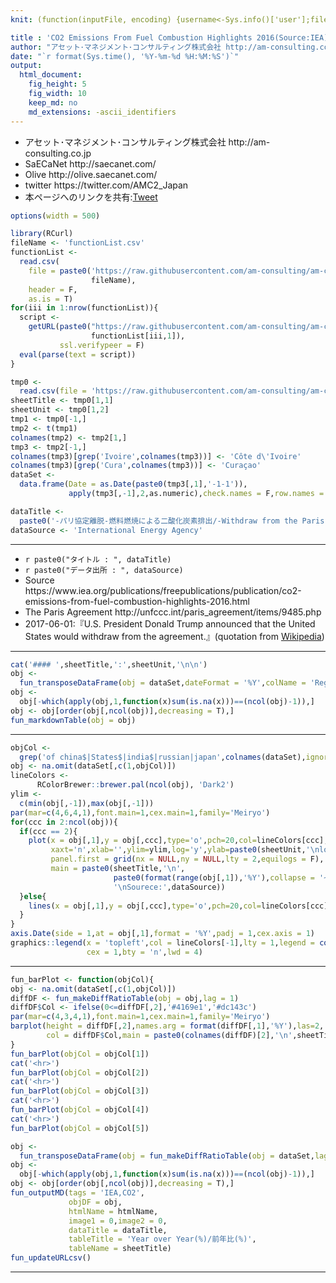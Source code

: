 ```yaml
---
knit: (function(inputFile, encoding) {username<-Sys.info()['user'];fileName<-'defaultPath.csv';pathToFile <-paste0('C:/Users/', username,'/Desktop/pathToCSV/');setwd(pathToFile);buf0<-read.csv(fileName,header = F,skip = 0,stringsAsFactor = F,check.names = F,fileEncoding = 'utf-8');timeStamp<-format(Sys.time(),'%Y%m%d%H%M%S');htmlName<-'CO2Emissions';rmarkdown::render(inputFile, encoding = encoding, output_file = paste0('C:/Users/',username,buf0[2,1],'charts/','am-consulting.co.jp-',htmlName,'.html')) })

title : 'CO2 Emissions From Fuel Combustion Highlights 2016(Source:IEA)'
author: "アセット･マネジメント･コンサルティング株式会社 http://am-consulting.co.jp"
date: "`r format(Sys.time(), '%Y-%m-%d %H:%M:%S')`"
output: 
  html_document:
    fig_height: 5
    fig_width: 10
    keep_md: no
    md_extensions: -ascii_identifiers 
---
```

<link href="http://knowledgevault.saecanet.com/components/rmarkdown-html.css" rel="stylesheet">
<script src="http://knowledgevault.saecanet.com/components/JavascriptCode.js"></script>
<style>.main-container {max-width : 1000px;}</style>

- アセット･マネジメント･コンサルティング株式会社 http://am-consulting.co.jp
- SaECaNet http://saecanet.com/
- Olive http://olive.saecanet.com/
- twitter https://twitter.com/AMC2_Japan
- 本ページへのリンクを共有:<a href="https://twitter.com/share" class="twitter-share-button" data-via="AMC2_Japan" data-size="large">Tweet</a> <script>!function(d,s,id){var js,fjs=d.getElementsByTagName(s)[0],p=/^http:/.test(d.location)?'http':'https';if(!d.getElementById(id)){js=d.createElement(s);js.id=id;js.src=p+'://platform.twitter.com/widgets.js';fjs.parentNode.insertBefore(js,fjs);}}(document, 'script', 'twitter-wjs');</script>

```r
options(width = 500)
```

```r
library(RCurl)
fileName <- 'functionList.csv'
functionList <-
  read.csv(
    file = paste0('https://raw.githubusercontent.com/am-consulting/am-consulting.github.io/master/csv/',
                  fileName),
    header = F,
    as.is = T)
for(iii in 1:nrow(functionList)){
  script <- 
    getURL(paste0("https://raw.githubusercontent.com/am-consulting/am-consulting.github.io/master/", 
                  functionList[iii,1]),
           ssl.verifypeer = F)
  eval(parse(text = script))
}
```

```r
tmp0 <-
  read.csv(file = 'https://raw.githubusercontent.com/am-consulting/am-consulting.github.io/master/csv/csvData/TSdata/IEA_CO2_FC.csv',header = F,stringsAsFactors = F,fileEncoding = 'utf8')
sheetTitle <- tmp0[1,1]
sheetUnit <- tmp0[1,2]
tmp1 <- tmp0[-1,]
tmp2 <- t(tmp1)
colnames(tmp2) <- tmp2[1,]
tmp3 <- tmp2[-1,]
colnames(tmp3)[grep('Ivoire',colnames(tmp3))] <- 'Côte d\'Ivoire'
colnames(tmp3)[grep('Cura',colnames(tmp3))] <- 'Curaçao'
dataSet <- 
  data.frame(Date = as.Date(paste0(tmp3[,1],'-1-1')),
             apply(tmp3[,-1],2,as.numeric),check.names = F,row.names = NULL,stringsAsFactors = F)
```

```r
dataTitle <- 
  paste0('-パリ協定離脱-燃料燃焼による二酸化炭素排出/-Withdraw from the Paris Agreement-CO2 Emissions From Fuel Combustion Highlights(Source:IEA):2016')
dataSource <- 'International Energy Agency'
```

***

- `r paste0("タイトル : ", dataTitle)`
- `r paste0("データ出所 : ", dataSource)`
- Source https://www.iea.org/publications/freepublications/publication/co2-emissions-from-fuel-combustion-highlights-2016.html
- The Paris Agreement http://unfccc.int/paris_agreement/items/9485.php
- 2017-06-01:『U.S. President Donald Trump announced that the United States would withdraw from the agreement.』(quotation from [Wikipedia](https://en.wikipedia.org/wiki/Paris_Agreement))

***

```r
cat('#### ',sheetTitle,':',sheetUnit,'\n\n')
obj <- 
  fun_transposeDataFrame(obj = dataSet,dateFormat = '%Y',colName = 'Region/Country/Economy')
obj <-
  obj[-which(apply(obj,1,function(x)sum(is.na(x)))==(ncol(obj)-1)),]
obj <- obj[order(obj[,ncol(obj)],decreasing = T),]
fun_markdownTable(obj = obj)
```

***

```r
objCol <-
  grep('of china$|States$|india$|russian|japan',colnames(dataSet),ignore.case = T)
obj <- na.omit(dataSet[,c(1,objCol)])
lineColors <-
      RColorBrewer::brewer.pal(ncol(obj), 'Dark2')
ylim <-
  c(min(obj[,-1]),max(obj[,-1]))
par(mar=c(4,6,4,1),font.main=1,cex.main=1,family='Meiryo')
for(ccc in 2:ncol(obj)){
  if(ccc == 2){
    plot(x = obj[,1],y = obj[,ccc],type='o',pch=20,col=lineColors[ccc],
         xaxt='n',xlab='',ylim=ylim,log='y',ylab=paste0(sheetUnit,'\nlogarithmic axis'),
         panel.first = grid(nx = NULL,ny = NULL,lty = 2,equilogs = F),
         main = paste0(sheetTitle,'\n',
                       paste0(format(range(obj[,1]),'%Y'),collapse = '~'),
                       '\nSourece:',dataSource))
  }else{
    lines(x = obj[,1],y = obj[,ccc],type='o',pch=20,col=lineColors[ccc],xaxt='n',yaxt='n',xlab='',ylab='')
  }
}
axis.Date(side = 1,at = obj[,1],format = '%Y',padj = 1,cex.axis = 1)
graphics::legend(x = 'topleft',col = lineColors[-1],lty = 1,legend = colnames(obj)[-1],
                 cex = 1,bty = 'n',lwd = 4)
```

***

```r
fun_barPlot <- function(objCol){
obj <- na.omit(dataSet[,c(1,objCol)])
diffDF <- fun_makeDiffRatioTable(obj = obj,lag = 1)
diffDF$Col <- ifelse(0<=diffDF[,2],'#4169e1','#dc143c')
par(mar=c(4,3,4,1),font.main=1,cex.main=1,family='Meiryo')
barplot(height = diffDF[,2],names.arg = format(diffDF[,1],'%Y'),las=2,
        col = diffDF$Col,main = paste0(colnames(diffDF)[2],'\n',sheetTitle,'\nYear over Year(%)'))
}
fun_barPlot(objCol = objCol[1])
cat('<hr>')
fun_barPlot(objCol = objCol[2])
cat('<hr>')
fun_barPlot(objCol = objCol[3])
cat('<hr>')
fun_barPlot(objCol = objCol[4])
cat('<hr>')
fun_barPlot(objCol = objCol[5])
```

```r
obj <-
  fun_transposeDataFrame(obj = fun_makeDiffRatioTable(obj = dataSet,lag = 1),dateFormat = '%Y')
obj <-
  obj[-which(apply(obj,1,function(x)sum(is.na(x)))==(ncol(obj)-1)),]
obj <- obj[order(obj[,ncol(obj)],decreasing = T),]
fun_outputMD(tags = 'IEA,CO2',
             objDF = obj,
             htmlName = htmlName,
             image1 = 0,image2 = 0,
             dataTitle = dataTitle,
             tableTitle = 'Year over Year(%)/前年比(%)',
             tableName = sheetTitle)
fun_updateURLcsv()
```

***
<script>MakeNegative();</script>
<script>
  (function(i,s,o,g,r,a,m){i['GoogleAnalyticsObject']=r;i[r]=i[r]||function(){
  (i[r].q=i[r].q||[]).push(arguments)},i[r].l=1*new Date();a=s.createElement(o),
  m=s.getElementsByTagName(o)[0];a.async=1;a.src=g;m.parentNode.insertBefore(a,m)
  })(window,document,'script','https://www.google-analytics.com/analytics.js','ga');

  ga('create', 'UA-3077339-5', 'auto');
  ga('send', 'pageview');

</script>
